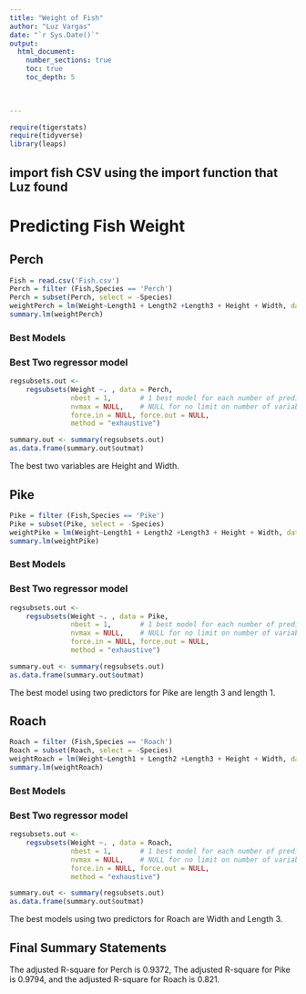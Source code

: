 ```yaml
---
title: "Weight of Fish"
author: "Luz Vargas"
date: "`r Sys.Date()`"  
output: 
  html_document:
    number_sections: true
    toc: true
    toc_depth: 5

 
    
---
```



```r
require(tigerstats)
require(tidyverse)
library(leaps)
```


## import fish CSV using the import function that Luz found

# Predicting Fish Weight


## Perch
```r
Fish = read.csv('Fish.csv')
Perch = filter (Fish,Species == 'Perch')
Perch = subset(Perch, select = -Species)
weightPerch = lm(Weight~Length1 + Length2 +Length3 + Height + Width, data = Perch)  
summary.lm(weightPerch)  
```

### Best Models


### Best Two regressor model



```r
regsubsets.out <-
    regsubsets(Weight ~. , data = Perch,
               nbest = 1,       # 1 best model for each number of predictors
               nvmax = NULL,    # NULL for no limit on number of variables
               force.in = NULL, force.out = NULL,
               method = "exhaustive")

summary.out <- summary(regsubsets.out)
as.data.frame(summary.out$outmat)
```

The best two variables are Height and Width.


## Pike


```r

Pike = filter (Fish,Species == 'Pike')
Pike = subset(Pike, select = -Species)
weightPike = lm(Weight~Length1 + Length2 +Length3 + Height + Width, data = Pike)  
summary.lm(weightPike)  
```



### Best Models

### Best Two regressor model


```r
regsubsets.out <-
    regsubsets(Weight ~. , data = Pike,
               nbest = 1,       # 1 best model for each number of predictors
               nvmax = NULL,    # NULL for no limit on number of variables
               force.in = NULL, force.out = NULL,
               method = "exhaustive")

summary.out <- summary(regsubsets.out)
as.data.frame(summary.out$outmat)
```

The best model using two predictors for Pike are length 3 and length 1.

## Roach


```r

Roach = filter (Fish,Species == 'Roach')
Roach = subset(Roach, select = -Species)
weightRoach = lm(Weight~Length1 + Length2 +Length3 + Height + Width, data = Roach)  
summary.lm(weightRoach)  
```


### Best Models

### Best Two regressor model


```r
regsubsets.out <-
    regsubsets(Weight ~. , data = Roach,
               nbest = 1,       # 1 best model for each number of predictors
               nvmax = NULL,    # NULL for no limit on number of variables
               force.in = NULL, force.out = NULL,
               method = "exhaustive")

summary.out <- summary(regsubsets.out)
as.data.frame(summary.out$outmat)
```

The best models using two predictors for Roach are Width and Length 3.

## Final Summary Statements

The adjusted R-square for Perch is 0.9372, The adjusted R-square for Pike is 0.9794, and the adjusted R-square for Roach is 0.821.